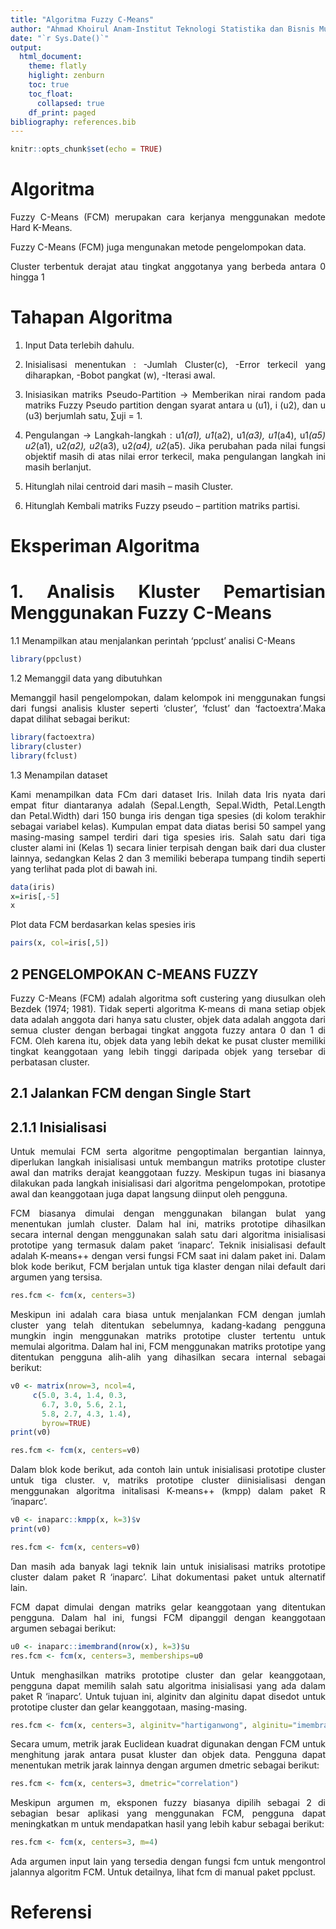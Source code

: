 ```yaml
---
title: "Algoritma Fuzzy C-Means"
author: "Ahmad Khoirul Anam-Institut Teknologi Statistika dan Bisnis Muhammadiyah"
date: "`r Sys.Date()`"
output: 
  html_document:
    theme: flatly
    higlight: zenburn
    toc: true
    toc_float:
      collapsed: true
    df_print: paged
bibliography: references.bib
---
```


```{=html}
<style>
body{
text-align: justify}
</style>
```
```r
knitr::opts_chunk$set(echo = TRUE)
```

# Algoritma 
Fuzzy C-Means (FCM) merupakan cara kerjanya
menggunakan medote Hard K-Means.

Fuzzy C-Means (FCM) juga mengunakan metode
pengelompokan data.

Cluster terbentuk derajat atau tingkat anggotanya yang
berbeda antara 0 hingga 1

# Tahapan Algoritma

1. Input Data terlebih dahulu.

2. Inisialisasi menentukan :
 -Jumlah Cluster(c),
 -Error terkecil yang diharapkan,
 -Bobot pangkat (w),
 -Iterasi awal.

3. Inisiasikan matriks Pseudo-Partition
-> Memberikan nirai random pada matriks Fuzzy Pseudo partition dengan syarat antara u (u1), i (u2), dan u (u3) berjumlah satu, ∑uji = 1.

4. Pengulangan
-> Langkah-langkah :
u1*(a1),  u1*(a2),  u1*(a3),  u1*(a4),  u1*(a5)
 u2*(a1),  u2*(a2),  u2*(a3),  u2*(a4),  u2*(a5).
Jika perubahan pada nilai fungsi objektif masih di atas nilai error terkecil, maka pengulangan langkah ini masih berlanjut.

5. Hitunglah nilai centroid dari masih – masih Cluster.

6. Hitunglah Kembali matriks Fuzzy pseudo – partition matriks partisi.


#  Eksperiman Algoritma

# 1. Analisis Kluster Pemartisian Menggunakan Fuzzy C-Means

1.1 Menampilkan atau menjalankan perintah 'ppclust' analisi C-Means

```r
library(ppclust)
```

1.2 Memanggil data yang dibutuhkan 

Memanggil hasil pengelompokan, dalam kelompok ini menggunakan fungsi dari fungsi analisis kluster seperti 'cluster', 'fclust' dan 'factoextra'.Maka dapat dilihat sebagai berikut:
```r
library(factoextra)
library(cluster)
library(fclust)
```

1.3 Menampilan dataset

Kami menampilkan data FCm dari dataset Iris. Inilah data Iris nyata dari empat fitur diantaranya adalah (Sepal.Length, Sepal.Width, Petal.Length dan Petal.Width) dari 150 bunga iris dengan tiga spesies (di kolom terakhir sebagai variabel kelas). Kumpulan empat data diatas berisi 50 sampel yang masing-masing sampel terdiri dari tiga spesies iris. Salah satu dari tiga cluster alami ini (Kelas 1) secara linier terpisah dengan baik dari dua cluster lainnya, sedangkan Kelas 2 dan 3 memiliki beberapa tumpang tindih seperti yang terlihat pada plot di bawah ini.

```r
data(iris)
x=iris[,-5]
x
```





Plot data FCM berdasarkan kelas spesies iris
```r
pairs(x, col=iris[,5])
```


## 2 PENGELOMPOKAN C-MEANS FUZZY
Fuzzy C-Means (FCM) adalah algoritma soft custering yang diusulkan oleh Bezdek (1974; 1981). Tidak seperti algoritma K-means di mana setiap objek data adalah anggota dari hanya satu cluster, objek data adalah anggota dari semua cluster dengan berbagai tingkat anggota fuzzy antara 0 dan 1 di FCM. Oleh karena itu, objek data yang lebih dekat ke pusat cluster memiliki tingkat keanggotaan yang lebih tinggi daripada objek yang tersebar di perbatasan cluster.

## 2.1 Jalankan FCM dengan Single Start

## 2.1.1 Inisialisasi
Untuk memulai FCM serta algoritme pengoptimalan bergantian lainnya, diperlukan langkah inisialisasi untuk membangun matriks prototipe cluster awal dan matriks derajat keanggotaan fuzzy. Meskipun tugas ini biasanya dilakukan pada langkah inisialisasi dari algoritma pengelompokan, prototipe awal dan keanggotaan juga dapat langsung diinput oleh pengguna.

FCM biasanya dimulai dengan menggunakan bilangan bulat yang menentukan jumlah cluster. Dalam hal ini, matriks prototipe dihasilkan secara internal dengan menggunakan salah satu dari algoritma inisialisasi prototipe yang termasuk dalam paket 'inaparc'. Teknik inisialisasi default adalah K-means++ dengan versi fungsi FCM saat ini dalam paket ini. Dalam blok kode berikut, FCM berjalan untuk tiga klaster dengan nilai default dari argumen yang tersisa.

```r
res.fcm <- fcm(x, centers=3)
```

Meskipun ini adalah cara biasa untuk menjalankan FCM dengan jumlah cluster yang telah ditentukan sebelumnya, kadang-kadang pengguna mungkin ingin menggunakan matriks prototipe cluster tertentu untuk memulai algoritma. Dalam hal ini, FCM menggunakan matriks prototipe yang ditentukan pengguna alih-alih yang dihasilkan secara internal sebagai berikut:

```r
v0 <- matrix(nrow=3, ncol=4,
     c(5.0, 3.4, 1.4, 0.3,
       6.7, 3.0, 5.6, 2.1,
       5.8, 2.7, 4.3, 1.4),
       byrow=TRUE)
print(v0)
```


```r
res.fcm <- fcm(x, centers=v0)
```


Dalam blok kode berikut, ada contoh lain untuk inisialisasi prototipe cluster untuk tiga cluster. v, matriks prototipe cluster diinisialisasi dengan menggunakan algoritma initalisasi K-means++ (kmpp) dalam paket R 'inaparc'.



```r
v0 <- inaparc::kmpp(x, k=3)$v
print(v0)
```




```r
res.fcm <- fcm(x, centers=v0)
```


Dan masih ada banyak lagi teknik lain untuk inisialisasi matriks prototipe cluster dalam paket R 'inaparc'. Lihat dokumentasi paket untuk alternatif lain.



FCM dapat dimulai dengan matriks gelar keanggotaan yang ditentukan pengguna. Dalam hal ini, fungsi FCM dipanggil dengan keanggotaan argumen sebagai berikut:


```r
u0 <- inaparc::imembrand(nrow(x), k=3)$u
res.fcm <- fcm(x, centers=3, memberships=u0
```


Untuk menghasilkan matriks prototipe cluster dan gelar keanggotaan, pengguna dapat memilih salah satu algoritma inisialisasi yang ada dalam paket R 'inaparc'. Untuk tujuan ini, alginitv dan alginitu dapat disedot untuk prototipe cluster dan gelar keanggotaan, masing-masing.


```r
res.fcm <- fcm(x, centers=3, alginitv="hartiganwong", alginitu="imembrand")
```


Secara umum, metrik jarak Euclidean kuadrat digunakan dengan FCM untuk menghitung jarak antara pusat kluster dan objek data. Pengguna dapat menentukan metrik jarak lainnya dengan argumen dmetric sebagai berikut:

```r
res.fcm <- fcm(x, centers=3, dmetric="correlation")
```



Meskipun argumen m, eksponen fuzzy biasanya dipilih sebagai 2 di sebagian besar aplikasi yang menggunakan FCM, pengguna dapat meningkatkan m untuk mendapatkan hasil yang lebih kabur sebagai berikut:


```r
res.fcm <- fcm(x, centers=3, m=4)
```

Ada argumen input lain yang tersedia dengan fungsi fcm untuk mengontrol jalannya algoritm FCM. Untuk detailnya, lihat fcm di manual paket ppclust.



# Referensi

